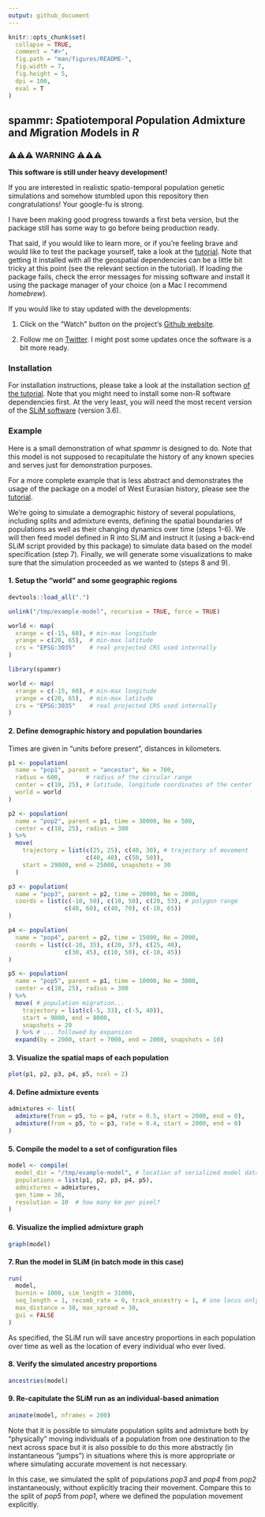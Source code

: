 ```yaml
---
output: github_document
---
```


<!-- README.md is generated from README.Rmd. Edit that file instead. -->

```r
knitr::opts_chunk$set(
  collapse = TRUE,
  comment = "#>",
  fig.path = "man/figures/README-",
  fig.width = 7,
  fig.height = 5,
  dpi = 100,
  eval = T
)
```

## spammr: *S*patiotemporal *P*opulation *A*dmixture and *M*igration *M*odels in *R*

### ⚠️⚠️⚠️ WARNING ⚠️⚠️⚠️

**This software is still under heavy development!**

If you are interested in realistic spatio-temporal population genetic
simulations and somehow stumbled upon this repository then
congratulations! Your google-fu is strong.

I have been making good progress towards a first beta version, but the
package still has some way to go before being production ready.

That said, if you would like to learn more, or if you're feeling brave
and would like to test the package yourself, take a look at the
[tutorial](https://bodkan.net/spammr/articles/tutorial.html). Note
that getting it installed with all the geospatial dependencies can be
a little bit tricky at this point (see the relevant section in the
tutorial). If loading the package fails, check the error messages for
missing software and install it using the package manager of your
choice (on a Mac I recommend _homebrew_).

If you would like to stay updated with the developments:

1. Click on the "Watch" button on the project's [Github
website](https://www.github.com/bodkan/spammr).

2. Follow me on [Twitter](https://www.twitter.com/fleventy5). I might
post some updates once the software is a bit more ready.

### Installation

For installation instructions, please take a look at the installation
section [of the
tutorial](https://bodkan.net/spammr/articles/tutorial.html#installation-and-setup-1). Note
that you might need to install some non-R software dependencies
first. At the very least, you will need the most recent version of the
[SLiM software](https://messerlab.org/slim/) (version 3.6).

### Example

Here is a small demonstration of what *spammr* is designed to do. Note that this model is not supposed to recapitulate the history of any known species and serves just for demonstration purposes.

For a more complete example that is less abstract and demonstrates the usage of the package on a model of West Eurasian history, please see the [tutorial](https://bodkan.net/spammr/articles/tutorial.html).

We're going to simulate a demographic history of several populations,
including splits and admixture events, defining the spatial boundaries
of populations as well as their changing dynamics over time (steps
1-6). We will then feed model defined in R into SLiM and instruct it
(using a back-end SLiM script provided by this package) to simulate
data based on the model specification (step 7). Finally, we will
generate some visualizations to make sure that the simulation
proceeded as we wanted to (steps 8 and 9).

#### 1. Setup the "world" and some geographic regions

```r
devtools::load_all(".")

unlink("/tmp/example-model", recursive = TRUE, force = TRUE)

world <- map(
  xrange = c(-15, 60), # min-max longitude
  yrange = c(20, 65),  # min-max latitude
  crs = "EPSG:3035"    # real projected CRS used internally
)
```

```r
library(spammr)

world <- map(
  xrange = c(-15, 60), # min-max longitude
  yrange = c(20, 65),  # min-max latitude
  crs = "EPSG:3035"    # real projected CRS used internally
)
```

#### 2. Define demographic history and population boundaries

Times are given in "units before present", distances in kilometers.

```r
p1 <- population(
  name = "pop1", parent = "ancestor", Ne = 700,
  radius = 600,       # radius of the circular range
  center = c(10, 25), # latitude, longitude coordinates of the center
  world = world
)

p2 <- population(
  name = "pop2", parent = p1, time = 30000, Ne = 500,
  center = c(10, 25), radius = 300
) %>%
  move(
    trajectory = list(c(25, 25), c(40, 30), # trajectory of movement
                      c(40, 40), c(50, 50)),
    start = 29000, end = 25000, snapshots = 30
  )

p3 <- population(
  name = "pop3", parent = p2, time = 20000, Ne = 2000,
  coords = list(c(-10, 50), c(10, 50), c(20, 53), # polygon range
                c(40, 60), c(40, 70), c(-10, 65))
)

p4 <- population(
  name = "pop4", parent = p2, time = 15000, Ne = 2000,
  coords = list(c(-10, 35), c(20, 37), c(25, 40),
                c(30, 45), c(10, 50), c(-10, 45))
)

p5 <- population(
  name = "pop5", parent = p1, time = 10000, Ne = 3000,
  center = c(10, 25), radius = 300
) %>%
  move( # population migration...
    trajectory = list(c(-5, 33), c(-5, 40)),
    start = 9000, end = 8000,
    snapshots = 20
  ) %>% # ... followed by expansion
  expand(by = 2000, start = 7000, end = 2000, snapshots = 10)
```

#### 3. Visualize the spatial maps of each population

```r
plot(p1, p2, p3, p4, p5, ncol = 2)
```

#### 4. Define admixture events

```r
admixtures <- list(
  admixture(from = p5, to = p4, rate = 0.5, start = 2000, end = 0),
  admixture(from = p5, to = p3, rate = 0.4, start = 2000, end = 0)
)
```

#### 5. Compile the model to a set of configuration files

```r
model <- compile(
  model_dir = "/tmp/example-model", # location of serialized model data
  populations = list(p1, p2, p3, p4, p5),
  admixtures = admixtures,
  gen_time = 30,
  resolution = 10  # how many km per pixel?
)
```

#### 6. Visualize the implied admixture graph

```r
graph(model)
```

#### 7. Run the model in SLiM (in batch mode in this case)
   
```r
run(
  model,
  burnin = 1000, sim_length = 31000,
  seq_length = 1, recomb_rate = 0, track_ancestry = 1, # one locus only
  max_distance = 30, max_spread = 30,
  gui = FALSE
)
```

As specified, the SLiM run will save ancestry proportions in each
population over time as well as the location of every individual who
ever lived.

#### 8. Verify the simulated ancestry proportions

```r
ancestries(model)
```

#### 9. Re-capitulate the SLiM run as an individual-based animation

```r
animate(model, nframes = 200)
```

Note that it is possible to simulate population splits and admixture
both by "physically" moving individuals of a population from one
destination to the next across space but it is also possible to do
this more abstractly (in instantaneous "jumps") in situations where
this is more appropriate or where simulating accurate movement is not
necessary.

In this case, we simulated the split of populations _pop3_ and _pop4_
from _pop2_ instantaneously, without explicitly tracing their
movement. Compare this to the split of _pop5_ from _pop1_, where we
defined the population movement explicitly.
